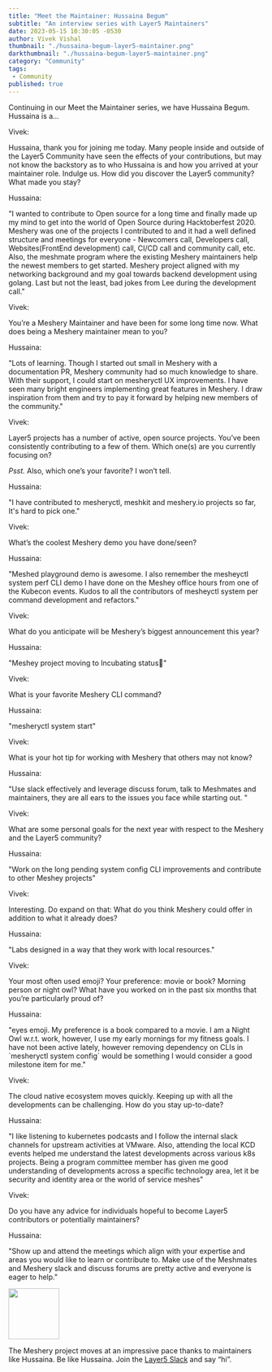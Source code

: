 ```yaml
---
title: "Meet the Maintainer: Hussaina Begum"
subtitle: "An interview series with Layer5 Maintainers"
date: 2023-05-15 10:30:05 -0530
author: Vivek Vishal
thumbnail: "./hussaina-begum-layer5-maintainer.png"
darkthumbnail: "./hussaina-begum-layer5-maintainer.png"
category: "Community"
tags:
 - Community
published: true
---
```


<BlogWrapper>
<MeetTheMaintainer>

<div class="intro"><p>Continuing in our Meet the Maintainer series, we have Hussaina Begum. Hussaina is a… 
</p></div>

<div class="interviewer">
<span>Vivek:</span>
  <p>
    Hussaina, thank you for joining me today. Many people inside and outside of the Layer5 Community have seen the effects of your contributions, but may not know the backstory as to who Hussaina is and how you arrived at your maintainer role. Indulge us. How did you discover the Layer5 community? What made you stay?
  </p>
</div>

<div class="interviewee">
<span>Hussaina:</span>
  <p>
    "I wanted to contribute to Open source for a long time and finally made up my mind to get into the world of Open Source during Hacktoberfest 2020. Meshery was one of the projects I contributed to and it had a well defined structure and meetings for everyone - Newcomers call, Developers call, Websites(FrontEnd development) call, CI/CD call and community call, etc. Also, the meshmate program where the existing Meshery maintainers help the newest members to get started. Meshery project aligned with my networking background and my goal towards backend development using golang. Last but not the least, bad jokes from Lee during the development call."
  </p>
 
</div>

<div class="interviewer">
<span>Vivek:</span>
  <p>You’re a Meshery Maintainer and have been for some long time now. What does being a Meshery maintainer mean to you?</p></div>

<div class="interviewee">
<span>Hussaina:</span>
  <p>
    "Lots of learning. Though I started out small in Meshery with a documentation PR, Meshery community had so much knowledge to share. With their support, I could start on mesheryctl UX improvements. I have seen many bright engineers implementing great features in Meshery. I draw inspiration from them and try to pay it forward by helping new members of the community."
  </p>
</div>

<div class="interviewer">
<span>Vivek:</span>
  <p>
  <Link to="/projects">Layer5 projects</Link> has a number of active, open source projects. You’ve been consistently contributing to a few of them. Which one(s) are you currently focusing on? 

  <i>Psst.</i> Also, which one’s your favorite? I won’t tell.
</p></div>

<div class="interviewee">
<span>Hussaina:</span>
  <p>
    "I have contributed to mesheryctl, meshkit and meshery.io projects so far, It's hard to pick one."
  </p>
</div>

<div class="interviewer">
  <span>Vivek:</span>
  <p>
    What’s the coolest Meshery demo you have done/seen?
  </p>
</div>

<div class="interviewee">
<span>Hussaina:</span>
  <p>
    "Meshed playground demo is awesome. I also remember the mesheyctl system perf CLI demo I have done on the Meshey office hours from one of the Kubecon events. Kudos to all the contributors of mesheyctl system per command development and refactors."
  </p>
</div>

<div class="interviewer">
<span>Vivek:</span>
  <p>
    What do you anticipate will be Meshery’s biggest announcement this year?
  </p>
</div>

<div class="interviewee">
<span>Hussaina:</span>
  <p>
    "Meshey project moving to Incubating status🙂"
  </p>
</div>

<div class="interviewer">
<span>Vivek:</span>
  <p>
    What is your favorite Meshery CLI command?
  </p>
</div>


<div class="interviewee">
<span>Hussaina:</span>
  <p>
    "mesheryctl system start"
  </p>
</div>


<div class="interviewer">
<span>Vivek:</span>
  <p>
    What is your hot tip for working with Meshery that others may not know?
  </p>
</div>

<div class="interviewee">
<span>Hussaina:</span>
  <p>
    "Use slack effectively and leverage discuss forum, talk to Meshmates and maintainers, they are all ears to the issues you face while starting out. "
  </p>
</div>

<div class="interviewer">
<span>Vivek:</span>
  <p>
    What are some personal goals for the next year with respect to the Meshery and the Layer5 community?
  </p>
</div>

<div class="interviewee">
<span>Hussaina:</span>
  <p>
    "Work on the long pending system config CLI improvements and contribute to other Meshey projects"
  </p>
</div>

<div class="interviewer">
<span>Vivek:</span><p>
Interesting. Do expand on that: What do you think Meshery could offer in addition to what it already does?
</p>
</div>

<div class="interviewee">
<span>Hussaina:</span>
  <p>
    "Labs designed in a way that they work with local resources."
  </p>
</div>

<div class="interviewer">
<span>Vivek:</span>
  <p>
    Your most often used emoji? Your preference: movie or book? Morning person or night owl? What have you worked on in the past six months that you’re particularly proud of?
  </p>
</div>

<div class="interviewee">
<span>Hussaina:</span>
  <p>
    "eyes emoji. My preference is a book compared to a movie. I am a Night Owl w.r.t. work, however, I use my early mornings for my fitness goals. I have not been active lately, however removing dependency on CLIs in `mesheryctl system config` would be something I would consider a good milestone item for me."
  </p>
</div>

<div class="interviewer">
<span>Vivek:</span>
  <p>
    The cloud native ecosystem moves quickly. Keeping up with all the developments can be challenging. How do you stay up-to-date?
  </p>
</div>

<div class="interviewee">
<span>Hussaina:</span>
  <p>
    "I like listening to kubernetes podcasts and I follow the internal slack channels for upstream activities at VMware. Also, attending the local KCD events helped me understand the latest developments across various k8s projects. Being a program committee member has given me good understanding of developments across a specific technology area, let it be security and identity area or the world of service meshes"
  </p>
</div>

<div class="interviewer">
<span>Vivek:</span><p> Do you have any advice for individuals hopeful to become Layer5 contributors or potentially maintainers?
</p></div>

<div class="interviewee">
<span>Hussaina:</span>
  <p>
    "Show up and attend the meetings which align with your expertise and areas you would like to learn or contribute to. Make use of the Meshmates and Meshery slack and discuss forums are pretty active and everyone is eager to help."
  </p>
</div>

<div class="note"><img src={ForkLift} height="100px" /><p>The Meshery project moves at an impressive pace thanks to maintainers like Hussaina. Be like Hussaina. Join the <a href="https://slack.layer5.io">Layer5 Slack</a> and say “hi”.
</p></div>

</MeetTheMaintainer>
</BlogWrapper>